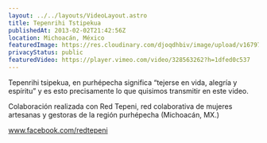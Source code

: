 ```yaml
---
layout: ../../layouts/VideoLayout.astro
title: Tepenrihi Tstipekua
publishedAt: 2013-02-02T21:42:56Z
location: Michoacán, México
featuredImage: https://res.cloudinary.com/djoqdhbiv/image/upload/v1679797719/web/Tramas/tepenrihi-tstipekua/Tepeni-Portada_ypgef4.webp
privacyStatus: public
featuredVideo: https://player.vimeo.com/video/328563262?h=1dfed0c537
---
```


Tepenrihi tsipekua, en purhépecha significa “tejerse en vida, alegría y espíritu” y es esto precisamente lo que quisimos transmitir en este video.

Colaboración realizada con Red Tepeni, red colaborativa de mujeres artesanas y gestoras de la región purhépecha (Michoacán, MX.)

www.facebook.com/redtepeni